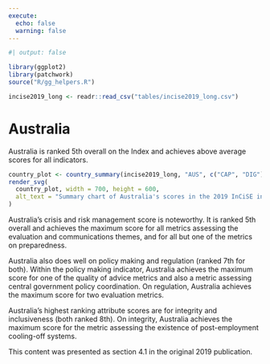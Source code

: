 ```yaml
---
execute:
  echo: false
  warning: false
---
```


<!-- DO NOT EDIT THIS FILE --->
<!-- AUTO GENERATED FROM r/generate_country_qmd.r --->

```r
#| output: false

library(ggplot2)
library(patchwork)
source("R/gg_helpers.R")

incise2019_long <- readr::read_csv("tables/incise2019_long.csv")

```

# Australia {#sec-country-aus .unnumbered}

:::{.lead}
Australia is ranked 5th overall on the Index and achieves above average scores
for all indicators.
:::

```r
country_plot <- country_summary(incise2019_long, "AUS", c("CAP", "DIG"))
render_svg(
  country_plot, width = 700, height = 600,
  alt_text = "Summary chart of Australia's scores in the 2019 InCiSE index."
)
```

Australia's crisis and risk management score is noteworthy. It is ranked 5th
overall and achieves the maximum score for all metrics assessing the evaluation
and communications themes, and for all but one of the metrics on preparedness.

Australia also does well on policy making and regulation (ranked 7th for both).
Within the policy making indicator, Australia achieves the maximum score for
one of the quality of advice metrics and also a metric assessing central
government policy coordination. On regulation, Australia achieves the maximum
score for two evaluation metrics.

Australia's highest ranking attribute scores are for integrity and
inclusiveness (both ranked 8th). On integrity, Australia achieves the maximum
score for the metric assessing the existence of post-employment cooling-off
systems.

::: {.callout-note .crf title="Cross-referencing note" icon="false"}
This content was presented as section 4.1 in the original 2019 publication.
:::
